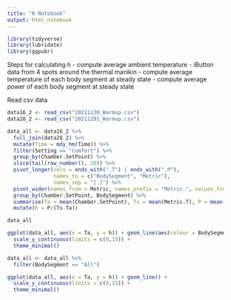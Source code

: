 ```yaml
---
title: "R Notebook"
output: html_notebook
---
```


```r
library(tidyverse)
library(lubridate)
library(ggpubr)
```

Steps for calculating h
- compute average ambient temperature
  - iButton data from 4 spots around the thermal manikin
- compute average temperature of each body segment at steady state
- compute average power of each body segment at steady state

Read csv data
```r
data16_2 <- read_csv("20211130_Warmup.csv")
data28_2 <- read_csv("20211201_Warmup.csv")
```
```r
data_all <- data16_2 %>%
  full_join(data28_2) %>%
  mutate(Time = mdy_hm(Time)) %>%
  filter(Setting == "Comfort") %>%
  group_by(Chamber.SetPoint) %>%
  slice(tail(row_number(), 20)) %>%
  pivot_longer(cols = ends_with(".T") | ends_with(".P"),
               names_to = c("BodySegment", "Metric"),
               names_sep = "[.]") %>%
  pivot_wider(names_from = Metric, names_prefix = "Metric.", values_from = value) %>%
  group_by(Chamber.SetPoint, BodySegment) %>%
  summarise(Ta = mean(Chamber.SetPoint), Ts = mean(Metric.T), P = mean(Metric.P)) %>%
  mutate(h = P/(Ts-Ta))

data_all 
```
```r
ggplot(data_all, aes(x = Ta, y = h)) + geom_line(aes(colour = BodySegment)) +
  scale_y_continuous(limits = c(0,15)) +
  theme_minimal()

```
```r
data_all <- data_all %>%
  filter(BodySegment == "All")

ggplot(data_all, aes(x = Ta, y = h)) + geom_line() +
  scale_y_continuous(limits = c(0,15)) +
  theme_minimal()

```


